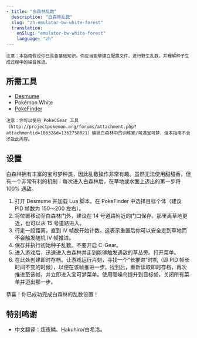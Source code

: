 ```yaml
---
- title: "白森林乱数"
  description: "白森林乱数"
  slug: "zh-emulator-bw-white-forest"
  translation:
    enSlug: "emulator-bw-white-forest"
    language: "zh"
---
```


```
注意：本指南假设你已具备基础知识。你应当能够建立配置文件、进行野生乱数，并理解种子生成过程中的噪音推进。
```

## 所需工具

- [Desmume](/desmume-setup)
- Pokémon White
- [PokeFinder](/pokefinder)

```
注意：你可以使用 PokeCGear 工具（http://projectpokemon.org/forums/attachment.php?attachmentid=10632&d=1362758021）编辑白森林中的训练家/可遇宝可梦，但本指南不会涉及此内容。
```

## 设置

白森林拥有丰富的宝可梦种类，因此乱数操作非常有趣。虽然无法使用甜甜香，但有一个非常有利的机制：每次进入白森林后，在草地或水面上迈出的第一步将 100% 遇敌。

1. 打开 Desmume 并加载 Lua 脚本。在 PokeFinder 中选择目标个体（建议 PID 帧数为 150～200 左右）。
2. 将位置移动至白森林门外，建议在 14 号道路附近的门口保存。那里离草地更近，也可以从 15 号道路进入。
3. 行走一段距离，直到 IV 帧数开始计数。这表示重置后你可以安全走到草地而不会触发随机 IV 帧推进。
4. 保存并执行初始种子乱数。不要开启 C-Gear。
5. 进入游戏后，迅速进入白森林并走到能够触发遇敌的草丛旁。打开菜单。
6. 在此处创建即时存档。让游戏运行片刻，寻找一个“长推进”时机（即 PID 帧长时间不变的时候），以便在该帧推进一步。找到后，重新读取即时存档，再次推进至该帧，并立即进入宝可梦菜单。使用聒噪鸟提升到目标帧，关闭所有菜单并迈出那一步。

恭喜！你已成功完成白森林的乱数设置！

## 特别鸣谢

- 中文翻译：炫夜鳞、Hakuhiro/白希洛。
